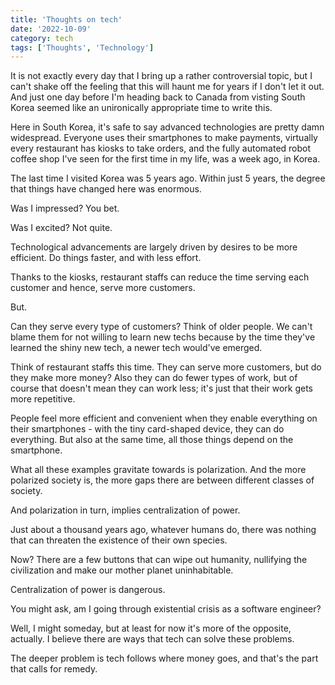 ```yaml
---
title: 'Thoughts on tech'
date: '2022-10-09'
category: tech
tags: ['Thoughts', 'Technology']
---
```


It is not exactly every day that I bring up a rather controversial topic, but I can't shake off the feeling that this will haunt me for years if I don't let it out.
And just one day before I'm heading back to Canada from visting South Korea seemed like an unironically appropriate time to write this.

Here in South Korea, it's safe to say advanced technologies are pretty damn widespread. Everyone uses their smartphones to make payments, virtually every restaurant has kiosks to take orders, and the fully automated robot coffee shop I've seen for the first time in my life, was a week ago, in Korea.

The last time I visited Korea was 5 years ago. Within just 5 years, the degree that things have changed here was enormous.

Was I impressed? You bet.

Was I excited? Not quite.

Technological advancements are largely driven by desires to be more efficient. Do things faster, and with less effort.

Thanks to the kiosks, restaurant staffs can reduce the time serving each customer and hence, serve more customers.

But.

Can they serve every type of customers? Think of older people. We can't blame them for not willing to learn new techs because by the time they've learned the shiny new tech, a newer tech would've emerged.

Think of restaurant staffs this time. They can serve more customers, but do they make more money? Also they can do fewer types of work, but of course that doesn't mean they can work less; it's just that their work gets more repetitive.

People feel more efficient and convenient when they enable everything on their smartphones - with the tiny card-shaped device, they can do everything. But also at the same time, all those things depend on the smartphone.

What all these examples gravitate towards is polarization. And the more polarized society is, the more gaps there are between different classes of society.

And polarization in turn, implies centralization of power.

Just about a thousand years ago, whatever humans do, there was nothing that can threaten the existence of their own species.

Now? There are a few buttons that can wipe out humanity, nullifying the civilization and make our mother planet uninhabitable.

Centralization of power is dangerous.

You might ask, am I going through existential crisis as a software engineer?

Well, I might someday, but at least for now it's more of the opposite, actually. I believe there are ways that tech can solve these problems.

The deeper problem is tech follows where money goes, and that's the part that calls for remedy.